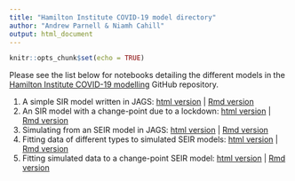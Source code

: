 ```yaml
---
title: "Hamilton Institute COVID-19 model directory"
author: "Andrew Parnell & Niamh Cahill"
output: html_document
---
```


```r
knitr::opts_chunk$set(echo = TRUE)
```

Please see the list below for notebooks detailing the different models in the [Hamilton Institute COVID-19 modelling](https://github.com/hamilton-institute/covid19-modelling) GitHub repository.

1. A simple SIR model written in JAGS: [html version](https://hamilton-institute.github.io/covid19-modelling/JAGS_SIR.nb.html) | [Rmd version](https://hamilton-institute.github.io/covid19-modelling/JAGS_SIR.Rmd)
1. An SIR model with a change-point due to a lockdown: [html version](https://hamilton-institute.github.io/covid19-modelling/JAGS_SIR_changepoint.html) | [Rmd version](https://hamilton-institute.github.io/covid19-modelling/JAGS_SIR_changepoint.Rmd)
1. Simulating from an SEIR model in JAGS: [html version](https://hamilton-institute.github.io/covid19-modelling/Simulating_from_SEIR.html) | [Rmd version](https://hamilton-institute.github.io/covid19-modelling/Simulating_from_SEIR.Rmd)
1. Fitting data of different types to simulated SEIR models: [html version](https://hamilton-institute.github.io/covid19-modelling/fit_simulated_SEIR.html) | [Rmd version](https://hamilton-institute.github.io/covid19-modelling/fit_simulated_SEIR.Rmd)
1. Fitting simulated data to a change-point SEIR model: [html version](https://hamilton-institute.github.io/covid19-modelling/fit_changepoint_simulated_SEIR.html) | [Rmd version](https://hamilton-institute.github.io/covid19-modelling/fit_changepoint_simulated_SEIR.Rmd)





